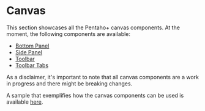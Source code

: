 
<Meta title="Pentaho/Canvas" />

# Canvas

This section showcases all the Pentaho+ canvas components. At the moment, the following components are available:

- [Bottom Panel](./?path=/docs/pentaho-canvas-bottom-panel--docs)
- [Side Panel](./?path=/docs/pentaho-canvas-side-panel--docs)
- [Toolbar](./?path=/docs/pentaho-canvas-toolbar--docs)
- [Toolbar Tabs](./?path=/docs/pentaho-canvas-toolbar-tabs--docs)

As a disclaimer, it's important to note that all canvas components are a work in progress and there might be breaking changes.

A sample that exemplifies how the canvas components can be used is available [here](./?path=/docs/templates-canvas--docs).
